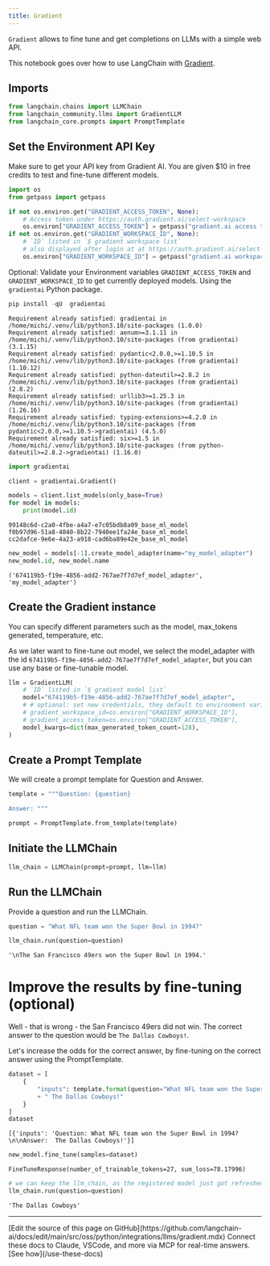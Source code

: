 ```yaml
---
title: Gradient
---
```


`Gradient` allows to fine tune and get completions on LLMs with a simple web API.

This notebook goes over how to use LangChain with [Gradient](https://gradient.ai/).

## Imports

```python
from langchain.chains import LLMChain
from langchain_community.llms import GradientLLM
from langchain_core.prompts import PromptTemplate
```

## Set the Environment API Key

Make sure to get your API key from Gradient AI. You are given $10 in free credits to test and fine-tune different models.

```python
import os
from getpass import getpass

if not os.environ.get("GRADIENT_ACCESS_TOKEN", None):
    # Access token under https://auth.gradient.ai/select-workspace
    os.environ["GRADIENT_ACCESS_TOKEN"] = getpass("gradient.ai access token:")
if not os.environ.get("GRADIENT_WORKSPACE_ID", None):
    # `ID` listed in `$ gradient workspace list`
    # also displayed after login at at https://auth.gradient.ai/select-workspace
    os.environ["GRADIENT_WORKSPACE_ID"] = getpass("gradient.ai workspace id:")
```

Optional: Validate your Environment variables `GRADIENT_ACCESS_TOKEN` and `GRADIENT_WORKSPACE_ID` to get currently deployed models. Using the `gradientai` Python package.

```python
pip install -qU  gradientai
```

```output
Requirement already satisfied: gradientai in /home/michi/.venv/lib/python3.10/site-packages (1.0.0)
Requirement already satisfied: aenum>=3.1.11 in /home/michi/.venv/lib/python3.10/site-packages (from gradientai) (3.1.15)
Requirement already satisfied: pydantic<2.0.0,>=1.10.5 in /home/michi/.venv/lib/python3.10/site-packages (from gradientai) (1.10.12)
Requirement already satisfied: python-dateutil>=2.8.2 in /home/michi/.venv/lib/python3.10/site-packages (from gradientai) (2.8.2)
Requirement already satisfied: urllib3>=1.25.3 in /home/michi/.venv/lib/python3.10/site-packages (from gradientai) (1.26.16)
Requirement already satisfied: typing-extensions>=4.2.0 in /home/michi/.venv/lib/python3.10/site-packages (from pydantic<2.0.0,>=1.10.5->gradientai) (4.5.0)
Requirement already satisfied: six>=1.5 in /home/michi/.venv/lib/python3.10/site-packages (from python-dateutil>=2.8.2->gradientai) (1.16.0)
```

```python
import gradientai

client = gradientai.Gradient()

models = client.list_models(only_base=True)
for model in models:
    print(model.id)
```

```output
99148c6d-c2a0-4fbe-a4a7-e7c05bdb8a09_base_ml_model
f0b97d96-51a8-4040-8b22-7940ee1fa24e_base_ml_model
cc2dafce-9e6e-4a23-a918-cad6ba89e42e_base_ml_model
```

```python
new_model = models[-1].create_model_adapter(name="my_model_adapter")
new_model.id, new_model.name
```

```output
('674119b5-f19e-4856-add2-767ae7f7d7ef_model_adapter', 'my_model_adapter')
```

## Create the Gradient instance

You can specify different parameters such as the model, max_tokens generated, temperature, etc.

As we later want to fine-tune out model, we select the model_adapter with the id `674119b5-f19e-4856-add2-767ae7f7d7ef_model_adapter`, but you can use any base or fine-tunable model.

```python
llm = GradientLLM(
    # `ID` listed in `$ gradient model list`
    model="674119b5-f19e-4856-add2-767ae7f7d7ef_model_adapter",
    # # optional: set new credentials, they default to environment variables
    # gradient_workspace_id=os.environ["GRADIENT_WORKSPACE_ID"],
    # gradient_access_token=os.environ["GRADIENT_ACCESS_TOKEN"],
    model_kwargs=dict(max_generated_token_count=128),
)
```

## Create a Prompt Template

We will create a prompt template for Question and Answer.

```python
template = """Question: {question}

Answer: """

prompt = PromptTemplate.from_template(template)
```

## Initiate the LLMChain

```python
llm_chain = LLMChain(prompt=prompt, llm=llm)
```

## Run the LLMChain

Provide a question and run the LLMChain.

```python
question = "What NFL team won the Super Bowl in 1994?"

llm_chain.run(question=question)
```

```output
'\nThe San Francisco 49ers won the Super Bowl in 1994.'
```

# Improve the results by fine-tuning (optional)

Well - that is wrong - the San Francisco 49ers did not win.
The correct answer to the question would be `The Dallas Cowboys!`.

Let's increase the odds for the correct answer, by fine-tuning on the correct answer using the PromptTemplate.

```python
dataset = [
    {
        "inputs": template.format(question="What NFL team won the Super Bowl in 1994?")
        + " The Dallas Cowboys!"
    }
]
dataset
```

```output
[{'inputs': 'Question: What NFL team won the Super Bowl in 1994?\n\nAnswer:  The Dallas Cowboys!'}]
```

```python
new_model.fine_tune(samples=dataset)
```

```output
FineTuneResponse(number_of_trainable_tokens=27, sum_loss=78.17996)
```

```python
# we can keep the llm_chain, as the registered model just got refreshed on the gradient.ai servers.
llm_chain.run(question=question)
```

```output
'The Dallas Cowboys'
```

---

<Callout icon="pen-to-square" iconType="regular">
    [Edit the source of this page on GitHub](https://github.com/langchain-ai/docs/edit/main/src/oss/python/integrations/llms/gradient.mdx)
</Callout>
<Tip icon="terminal" iconType="regular">
    Connect these docs to Claude, VSCode, and more via MCP for    real-time answers. [See how](/use-these-docs)
</Tip>

